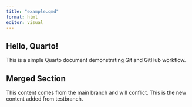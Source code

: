 ```yaml
---
title: "example.qmd"
format: html
editor: visual
---
```


## Hello, Quarto!
This is a simple Quarto document demonstrating Git and GitHub workflow.

## Merged Section
This content comes from the main branch and will conflict.
This is the new content added from testbranch.

